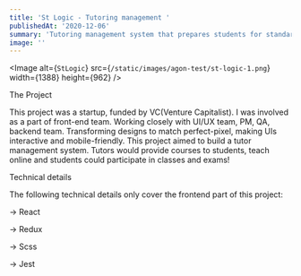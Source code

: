 ```yaml
---
title: 'St Logic - Tutoring management '
publishedAt: '2020-12-06'
summary: 'Tutoring management system that prepares students for standardised tests and national exams'
image: ''
---
```


<Image
  alt={`StLogic`}
  src={`/static/images/agon-test/st-logic-1.png`}
  width={1388}
  height={962}
/>

<heading2> The Project</heading2>

This project was a startup, funded by VC(Venture Capitalist). I was involved as a part of front-end team. Working closely with UI/UX team, PM, QA, backend team. Transforming designs to match perfect-pixel, making UIs interactive and mobile-friendly.
This project aimed to build a tutor management system. Tutors would provide courses to students, teach online and students could participate in classes and exams!

<heading2> Technical details</heading2>

The following technical details only cover the frontend part of this project:

-> React

-> Redux

-> Scss

-> Jest
